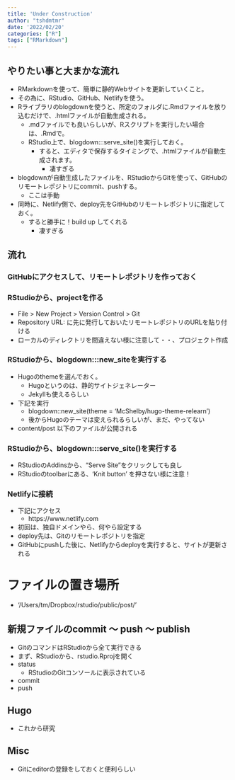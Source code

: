 ```yaml
---
title: 'Under Construction'
author: "tshdmtmr"
date: '2022/02/20'
categories: ["R"]
tags: ["RMarkdown"]
---
```



## やりたい事と大まかな流れ
- RMarkdownを使って、簡単に静的Webサイトを更新していくこと。
- その為に、RStudio、GitHub、Netlifyを使う。
- Rライブラリのblogdownを使うと、所定のフォルダに.Rmdファイルを放り込むだけで、.htmlファイルが自動生成される。
	- .mdファイルでも良いらしいが、Rスクリプトを実行したい場合は、.Rmdで。
	- RStudio上で、blogdown:::serve_site()を実行しておく。
		- すると、エディタで保存するタイミングで、.htmlファイルが自動生成されます。
			- 凄すぎる
- blogdownが自動生成したファイルを、RStudioからGitを使って、GitHubのリモートレポジトリにcommit、pushする。
	- ここは手動
- 同時に、Netlify側で、deploy先をGitHubのリモートレポジトリに指定しておく。
	- すると勝手に！build up してくれる
		- 凄すぎる

## 流れ
### GitHubにアクセスして、リモートレポジトリを作っておく

### RStudioから、projectを作る
- File > New Project > Version Control > Git
- Repository URL: に先に発行しておいたリモートレポジトリのURLを貼り付ける
- ローカルのディレクトリを間違えない様に注意して・・、プロジェクト作成

### RStudioから、blogdown:::new_siteを実行する
- Hugoのthemeを選んでおく。
	- Hugoというのは、静的サイトジェネレーター
	- Jekyllも使えるらしい
- 下記を実行
	- blogdown::new_site(theme = 'McShelby/hugo-theme-relearn')
	- 後からHugoのテーマは変えられるらしいが、まだ、やってない
- content/post 以下のファイルが公開される

### RStudioから、blogdown:::serve_site()を実行する
- RStudioのAddinsから、“Serve Site”をクリックしても良し
- RStudioのtoolbarにある、'Knit button' を押さない様に注意！

### Netlifyに接続
- 下記にアクセス
	- https://www.netlify.com
- 初回は、独自ドメインやら、何やら設定する
- deploy先は、Gitのリモートレポジトリを指定
- GitHubにpushした後に、Netlifyからdeployを実行すると、サイトが更新される

# ファイルの置き場所
- '/Users/tm/Dropbox/rstudio/public/post/'

## 新規ファイルのcommit 〜 push 〜 publish
-  GitのコマンドはRStudioから全て実行できる
- まず、RStudioから、rstudio.Rprojを開く 
- status
	- RStudioのGitコンソールに表示されている
- commit
- push


## Hugo
- これから研究

## Misc
- Gitにeditorの登録をしておくと便利らしい

